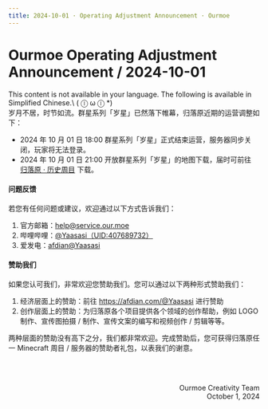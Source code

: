 ```yaml
---
title: 2024-10-01 · Operating Adjustment Announcement · Ourmoe
---
```




# Ourmoe Operating Adjustment Announcement / 2024-10-01

<Callout type="error" emoji="️🚫">
  This content is not available in your language. The following is available in Simplified Chinese.\
   ( ⓛ ω ⓛ &#42;)
</Callout>

<br />
岁月不居，时节如流。群星系列「岁星」已然落下帷幕，归落原近期的运营调整如下：

- 2024 年 10 月 01 日 18:00 群星系列「岁星」正式结束运营，服务器同步关闭，玩家将无法登录。
- 2024 年 10 月 01 日 21:00 开放群星系列「岁星」的地图下载，届时可前往 [归落原 · 历史周目](../../docs/wiki/previous_playthrough) 下载。


#### 问题反馈

若您有任何问题或建议，欢迎通过以下方式告诉我们：

1. 官方邮箱：help@service.our.moe
2. 哔哩哔哩：[@Yaasasi（UID:407689732）](https://space.bilibili.com/407689732)
3. 爱发电：[afdian@Yaasasi](https://afdian.com/@Yaasasi)


#### 赞助我们

如果您认可我们，非常欢迎您赞助我们。您可以通过以下两种形式赞助我们：

1. 经济层面上的赞助：前往 https://afdian.com/@Yaasasi 进行赞助
2. 创作层面上的赞助：为归落原各个项目提供各个领域的创作帮助，例如 LOGO 制作、宣传图拍摄 / 制作、宣传文案的编写和视频创作 / 剪辑等等。

两种层面的赞助没有高下之分，我们都非常欢迎。完成赞助后，您可获得归落原任一 Minecraft 周目 / 服务器的赞助者礼包，以表我们的谢意。


<br /><br /><p align="right">Ourmoe Creativity Team<br />October 1, 2024</p>